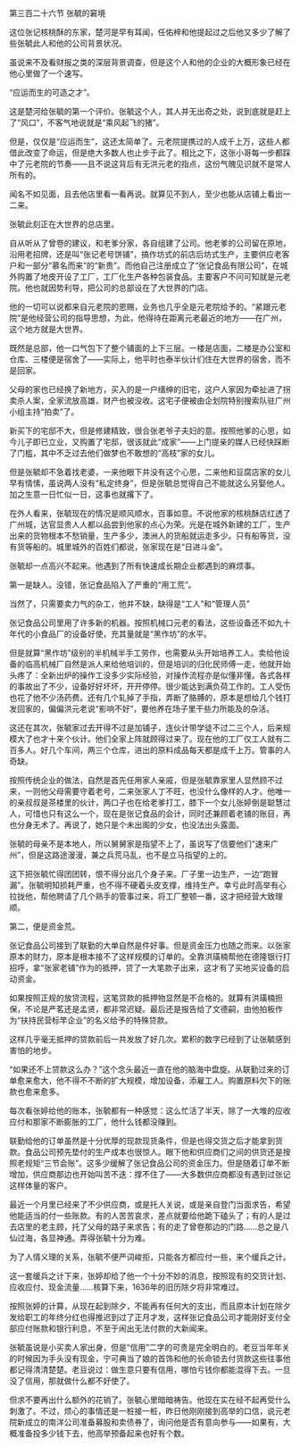 

第三百二十六节 张毓的窘境

这位张记核桃酥的东家，楚河是早有耳闻，任佑梓和他提起过之后他又多少了解了些张毓此人和他的公司背景状况。

虽说来不及看财报之类的深层背景调查，但是这个人和他的企业的大概形象已经在他心里做了一个速写。

“应运而生的可造之才”。

这是楚河给张毓的第一个评价。张毓这个人，其人并无出奇之处，说到底就是赶上了“风口”，不客气地说就是“乘风起飞的猪”。

但是，仅仅是“应运而生”，这还太简单了。元老院提携过的人成千上万，这些人都借此改变了命运，但是绝大多数人也止步于此了。相比之下，这张小哥每一步都踩中了元老院的节奏――且不说这背后有无洪元老的指点，这份气魄见识就不是常人所有的。

闻名不如见面，且去他店里看一看再说。就算见不到人，至少也能从店铺上看出一二来。

张毓此刻正在大世界的总店里。

自从听从了曾卷的建议，和老爹分家，各自组建了公司。他老爹的公司留在原地，沿用老招牌，还是叫“张记老号饼铺”，搞作坊式的前店后坊式生产，主要供应老客户和一部分“慕名而来”的“新贵”。而他自己注册成立了“张记食品有限公司”，在城外购置了地皮开设了工厂，工厂化生产各种包装食品。主要客户不问可知就是元老院。他也就因势利导，把公司的总部设在了大世界的门店。

他的一切可以说都来自元老院的恩赐，业务也几乎全是元老院给予的。“紧跟元老院”是他经营公司的指导思想，为此，他得待在距离元老最近的地方――在广州，这个地方就是大世界。

既然是总部，他一口气包下了整个铺面的上下三层。一楼是店面，二楼是办公室和仓库、三楼便是宿舍了――实际上，他平时也泰半伙计们住在大世界的宿舍，而不是回家。

父母的家也已经换了新地方，买入的是一户缙绅的旧宅，这户人家因为牵扯进了拐卖杀人案，全家流放高雄，财产也被没收。这宅子便被由企划院特别搜索队驻广州小组主持“拍卖”了。

新买下的宅邸不大，但是修建精致，很合张老爷子夫妇的意。按照他爹的心思，如今儿子即已立业，又购置了宅邸，很该就此“成家”――上门提亲的媒人已经快踩断了门槛，其中不乏过去他们做梦也不敢想的“高枝”家的女儿。

但是张毓却不急着找老婆，一来他眼下并没有这个心思，二来他和豆腐店家的女儿早有情愫，虽说两人没有“私定终身”，但是张毓总觉得自己不能就这么另娶他人。加之生意一日忙似一日，这事也就撂下了。

在外人看来，张毓现在的情况是顺风顺水，百事如意。不说他家的核桃酥店红透了广州城，达官显贵人人都以品尝到他家的点心为荣。光是在城外新建的工厂，生产出来的货物根本不愁销量，生产多少，澳洲人的货船就运走多少。只有船等货，没有货等船的。城里城外的百姓们都说，张家现在是“日进斗金”。

张毓却一点高兴不起来。他遇到了所有快速成长期企业都遇到的麻烦事。

第一是缺人。没错，张记食品陷入了严重的“用工荒”。

当然了，只需要卖力气的杂工，他并不缺，缺得是“工人”和“管理人员”

张记食品公司里用了许多新的机器。按照机械口元老的看法，这些设备还不如九十年代的小食品厂的设备好使，充其量就是“黑作坊”的水平。

但是就算“黑作坊”级别的半机械半手工劳作，也需要从头开始培养工人。卖给他设备的临高机械厂自然是派人来给他培训的，但是培训的归化民师傅一走，他就开始头疼了：全新出炉的操作工没多少实际经验，对操作流程亦是似懂非懂。各式各样的事故出了不少，设备好好坏坏，开开停停。很少能达到满负荷工作的。工人受伤也花了他不少汤药费。还有几个轧掉了手指，弄断了胳膊的，原本是想给几个钱打发回家的，偏偏洪元老说“影响不好”，要他养在场子里干些力所能及的杂活。

这还在其次，张毓家过去开得不过是加铺子，连伙计带学徒不过二三个人，后来规模大了也才十来个伙计。他们全家上阵就顾得过来了。现在他的工厂仅工人就有二百多人。好几个车间，两三个仓库，进出的原料成品每天都是成千上万。管事的人奇缺。

按照传统企业的做法，自然是首先任用家人亲戚，但是张毓靠家里人显然顾不过来，一则他父母需要守着老号，二来张家人丁不旺，也没什么像样的人才。他唯一的亲叔叔是茶楼里的伙计，两口子也在给老爹打工，膝下一个女儿张婷倒是聪慧过人，可惜也只有这么一个，现在是张记食品的会计，同时还兼顾着老铺的账目，再也分身无术了。再说了，她只是个未出阁的少女，也没法出头露面。

张毓的母亲不是本地人，所以舅舅家是指望不上了，虽说写了信要他们“速来广州”，但是这路途漫漫，兼之兵荒马乱，也不是立马指望的上的。

这下把张毓忙得团团转，恨不得分出几个身子来。厂子里一边生产，一边“跑冒漏”。张毓明知损耗严重，也不得不硬着头皮支撑，维持生产。幸亏此时高举有心拉拢他，帮他聘请了几个熟手的管事过来，将工厂整顿一番，这才把经营大致理顺。

第二，便是资金荒。

张记食品公司接到了联勤的大单自然是件好事。但是资金压力也随之而来。以张家原本的财力，原本是根本接不了这样规模的订单的。全靠洪璜楠帮他在德隆银行打招呼，拿“张家老铺”作为的抵押，贷了一大笔款子出来，这才有了买地买设备的启动资金。

如果按照正规的放贷流程，这笔贷款的抵押物显然是不合格的。就算有洪璜楠担保，不论是严茗还是孟贤，都非常迟疑。最后还是报告给了文德嗣，由他拍板作为“扶持民营标竿企业”的名义给予的特殊贷款。

这样几乎毫无抵押的贷款前后一共发放了好几次。累积的数字已经到了让张毓感到害怕的地步。

“如果还不上贷款这么办？”这个念头最近一直在他的脑海中盘旋。从联勤过来的订单愈来愈大，他不得不不断的扩大规模，增加设备，添雇工人。购置原料欠下的账款也愈来愈多。

每次看张婷给他的账本，张毓都有一种感觉：这么忙活了半天，除了一大堆的应收应付和那家不断膨胀的工厂，他什么钱都没赚到。

联勤给他的订单虽然是十分优厚的现款现货条件，但是也得交货之后才能拿到货款。食品公司预先垫付的生产成本也很惊人。眼下他和供应商们之间的供货还是按照老规矩“三节会账”。这多少缓解了张记食品公司的资金压力。但是随着订单不断增加，供应商那边也开始叫苦不迭：撑不住了――大多数供应商都没有遇到过张记这样体量的客户。

最近一个月里已经来了不少供应商，或是托人关说，或是亲自登门当面求告，希望他能适当的付一些账款。有的人苦苦哀求，差点就要给他跪下磕头了；有的人是过去店里的老主顾，托了父母的路子来求告；有的走了曾卷那边的门路……总之是八仙过海，各显神通。弄得张毓十分为难。

为了人情义理的关系，张毓不便严词峻拒，只能各方都应付一些，来个缓兵之计。

这一套缓兵之计下来，张婷却给了他一个十分不妙的消息，按照现有的交货计划、应收应付、现金流量……核算下来，1636年的旧历除夕将非常难过。

按照张婷的计算，从现在起到除夕，不能再有任何大的支出，而且原本计划在除夕发给职工的年终分红也得推迟到过了正月才发，这样张记食品公司才能刚好支付全部应付账款和银行利息，不至于闹出无法付款的大新闻来。

张毓虽说是小买卖人家出身，但是“信用”二字的可贵是完全明白的。老豆当年年关的时候因为手头没有现金，宁可典当了娘的首饰和他的长命锁去付货款这些往事他都记得清清楚楚。老豆说过：做生意只要有信用，哪怕亏钱你都能混得下去。一旦没了信用，那就做什么都不好使了。

但求不要再出什么额外的花销了。张毓心里暗暗祷告。他现在实在经不起再受什么刺激了。不过，烦心的事情还是一桩接一桩，昨日他刚刚接到高举的口信，说元老院新成立的南洋公司准备募股和卖债券了，询问他是否有意向参与――如果有，大概准备投多少钱下去，他高举预备起来也好有个数。


